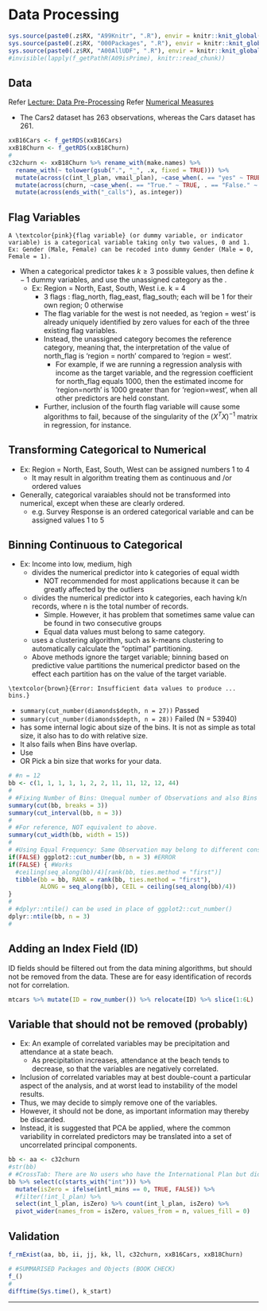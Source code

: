 # Data Processing {#c32}

```r
sys.source(paste0(.z$RX, "A99Knitr", ".R"), envir = knitr::knit_global())
sys.source(paste0(.z$RX, "000Packages", ".R"), envir = knitr::knit_global())
sys.source(paste0(.z$RX, "A00AllUDF", ".R"), envir = knitr::knit_global())
#invisible(lapply(f_getPathR(A09isPrime), knitr::read_chunk))
```

## Data

Refer [Lecture: Data Pre-Processing](#b16 "b16")
Refer [Numerical Measures](#c03 "c03")


\textcolor{pink}{Please import the "B18-Churn.xlsx"}
\textcolor{pink}{Please import the "B16-Cars2.csv"}

- \textcolor{orange}{Caution:} The Cars2 dataset has 263 observations, whereas the Cars dataset has 261.

```r
xxB16Cars <- f_getRDS(xxB16Cars)
xxB18Churn <- f_getRDS(xxB18Churn)
#
c32churn <- xxB18Churn %>% rename_with(make.names) %>% 
  rename_with(~ tolower(gsub(".", "_", .x, fixed = TRUE))) %>% 
  mutate(across(c(int_l_plan, vmail_plan), ~case_when(. == "yes" ~ TRUE, . == "no" ~ FALSE))) %>% 
  mutate(across(churn, ~case_when(. == "True." ~ TRUE, . == "False." ~ FALSE))) %>% 
  mutate(across(ends_with("_calls"), as.integer))
```

## Flag Variables

```definition
A \textcolor{pink}{flag variable} (or dummy variable, or indicator variable) is a categorical variable taking only two values, 0 and 1. Ex: Gender (Male, Female) can be recoded into dummy Gender (Male = 0, Female = 1). 
```

- When a categorical predictor takes $k \geq 3$ possible values, then define $k - 1$ dummy variables, and use the unassigned category as the \textcolor{pink}{reference category}. 
  - Ex: Region = North, East, South, West i.e. k = 4 
    - 3 flags : flag_north, flag_east, flag_south; each will be 1 for their own region; 0 otherwise
    - The flag variable for the west is not needed, as 'region = west' is already uniquely identified by zero values for each of the three existing flag variables.
    - Instead, the unassigned category becomes the reference category, meaning that, the interpretation of the value of north_flag is 'region = north' compared to 'region = west'. 
      - For example, if we are running a regression analysis with income as the target variable, and the regression coefficient for north_flag equals 1000, then the estimated income for 'region=north' is 1000 greater than for 'region=west', when all other predictors are held constant.
    - Further, inclusion of the fourth flag variable will cause some algorithms to fail, because of the singularity of the $(X^{T}X)^{-1}$ matrix in regression, for instance.

## Transforming Categorical to Numerical

- Ex: Region = North, East, South, West can be assigned numbers 1 to 4
  - It may result in algorithm treating them as continuous and /or ordered values
- Generally, categorical varaiables should not be transformed into numerical, except when these are clearly ordered. 
  - e.g. Survey Response is an ordered categorical variable and can be assigned values 1 to 5

## Binning Continuous to Categorical

- Ex: Income into low, medium, high
  - \textcolor{pink}{Equal width binning} divides the numerical predictor into k categories of equal width
    - NOT recommended for most applications because it can be greatly affected by the outliers
  - \textcolor{pink}{Equal frequency binning} divides the numerical predictor into k categories, each having k/n records, where n is the total number of records. 
    - Simple. However, it has problem that sometimes same value can be found in two consecutive groups
    - Equal data values must belong to same category.
  - \textcolor{pink}{Binning by clustering} uses a clustering algorithm, such as k-means clustering to automatically calculate the "optimal" partitioning. 
  - \textcolor{pink}{Binning based on predictive value: } Above methods ignore the target variable; binning based on predictive value partitions the numerical predictor based on the effect each partition has on the value of the target variable. 


```conjecture
\textcolor{brown}{Error: Insufficient data values to produce ... bins.}
```

- `summary(cut_number(diamonds$depth, n = 27))` Passed
- `summary(cut_number(diamonds$depth, n = 28))` Failed (N = 53940)
- \textcolor{pink}{ggplot2::cut_number()} has some internal logic about size of the bins. It is not as simple as total size, it also has to do with relative size. 
- It also fails when Bins have overlap. 
- Use \textcolor{pink}{dplyr::ntile()}
- OR Pick a bin size that works for your data.

```r
# #n = 12
bb <- c(1, 1, 1, 1, 1, 2, 2, 11, 11, 12, 12, 44)
#
# #Fixing Number of Bins: Unequal number of Observations and also Bins with 0 Observations
summary(cut(bb, breaks = 3))
summary(cut_interval(bb, n = 3))
#
# #For reference, NOT equivalent to above. 
summary(cut_width(bb, width = 15))
#
# #Using Equal Frequency: Same Observation may belong to different consecutive Bins
if(FALSE) ggplot2::cut_number(bb, n = 3) #ERROR
if(FALSE) { #Works
  #ceiling(seq_along(bb)/4)[rank(bb, ties.method = "first")] 
  tibble(bb = bb, RANK = rank(bb, ties.method = "first"), 
         ALONG = seq_along(bb), CEIL = ceiling(seq_along(bb)/4)) 
}
#
# #dplyr::ntile() can be used in place of ggplot2::cut_number()
dplyr::ntile(bb, n = 3)
#
```

## Adding an Index Field (ID)

\textcolor{orange}{Caution:} ID fields should be filtered out from the data mining algorithms, but should not be removed from the data. These are for easy identification of records not for correlation.

```r
mtcars %>% mutate(ID = row_number()) %>% relocate(ID) %>% slice(1:6L)
```

## Variable that should not be removed (probably)

- Ex: An example of correlated variables may be precipitation and attendance at a state beach. 
  - As precipitation increases, attendance at the beach tends to decrease, so that the variables are negatively correlated.
- Inclusion of correlated variables may at best double-count a particular aspect of the analysis, and at worst lead to instability of the model results. 
- Thus, we may decide to simply remove one of the variables. 
- However, it should not be done, as important information may thereby be discarded. 
- Instead, it is suggested that PCA be applied, where the common variability in correlated predictors may be translated into a set of uncorrelated principal components.

```r
bb <- aa <- c32churn
#str(bb)
# #CrossTab: There are No users who have the International Plan but did not call
bb %>% select(c(starts_with("int"))) %>% 
  mutate(isZero = ifelse(intl_mins == 0, TRUE, FALSE)) %>% 
  #filter(!int_l_plan) %>% 
  select(int_l_plan, isZero) %>% count(int_l_plan, isZero) %>% 
  pivot_wider(names_from = isZero, values_from = n, values_fill = 0)
```


## Validation {.unlisted .unnumbered .tabset .tabset-fade}

```r
f_rmExist(aa, bb, ii, jj, kk, ll, c32churn, xxB16Cars, xxB18Churn)
```

```r
# #SUMMARISED Packages and Objects (BOOK CHECK)
f_()
#
difftime(Sys.time(), k_start)
```

****
